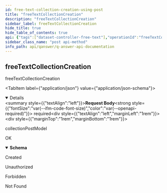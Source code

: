 ```yaml
---
id: free-text-collection-creation-using-post
title: "freeTextCollectionCreation"
description: "freeTextCollectionCreation"
sidebar_label: freeTextCollectionCreation
hide_title: true
hide_table_of_contents: true
api: {"tags":["dataset-controller-free-text"],"operationId":"freeTextCollectionCreationUsingPOST","requestBody":{"content":{"application/json":{"schema":{"type":"object","required":["indexName","username"],"properties":{"docStride":{"type":"integer","format":"int32"},"indexName":{"type":"string"},"language":{"type":"string"},"maxSeqLen":{"type":"integer","format":"int32"},"noAnsBoost":{"type":"integer","format":"int32"},"returnNoAns":{"type":"boolean"},"splitBy":{"type":"string"},"splitLength":{"type":"integer","format":"int32"},"topKReader":{"type":"integer","format":"int32"},"topKRetriever":{"type":"integer","format":"int32"},"useFallback":{"type":"boolean"},"useReader":{"type":"boolean"},"username":{"type":"string"},"weightText":{"type":"number"},"weightTitle":{"type":"number"}},"title":"CollectionPostModel"}}},"description":"collectionPostModel","required":true},"responses":{"200":{"description":"OK","content":{"*/*":{"schema":{"type":"object","properties":{"message":{"type":"string"}},"title":"GeneralResponse"}}}},"201":{"description":"Created"},"401":{"description":"Unauthorized"},"403":{"description":"Forbidden"},"404":{"description":"Not Found"}},"security":[{"JWT":[]}],"deprecated":false,"description":"freeTextCollectionCreation","method":"post","path":"/api/freeText/collection","servers":[{"url":"//qanswer-core1.univ-st-etienne.fr"}],"securitySchemes":{"JWT":{"type":"apiKey","name":"Authorization","in":"header"}},"jsonRequestBodyExample":{"docStride":0,"indexName":"string","language":"string","maxSeqLen":0,"noAnsBoost":0,"returnNoAns":true,"splitBy":"string","splitLength":0,"topKReader":0,"topKRetriever":0,"useFallback":true,"useReader":true,"username":"string","weightText":0,"weightTitle":0},"info":{"description":"APIs provided by QAnswer","version":"1.0","title":"QAnswer: Api Documentation","contact":{"name":"QAnswer","url":"www.the-qa-company.com","email":"info@qanswer.eu"}},"postman":{"name":"freeTextCollectionCreation","description":{"type":"text/plain"},"url":{"path":["api","freeText","collection"],"host":["{{baseUrl}}"],"query":[],"variable":[]},"header":[{"key":"Content-Type","value":"application/json"},{"key":"Accept","value":"*/*"}],"method":"POST","body":{"mode":"raw","raw":"\"\"","options":{"raw":{"language":"json"}}},"auth":{"type":"apikey","apikey":[{"type":"any","value":"Authorization","key":"key"},{"type":"any","value":"<API Key>","key":"value"},{"type":"any","value":"header","key":"in"}]}}}
sidebar_class_name: "post api-method"
info_path: api/qanswer/q-answer-api-documentation
---
```



## freeTextCollectionCreation



freeTextCollectionCreation

<MimeTabs><TabItem label={"application/json"} value={"application/json-schema"}><details style={{}} data-collapsed={false} open={true}><summary style={{"textAlign":"left"}}><strong>Request Body</strong><strong style={{"fontSize":"var(--ifm-code-font-size)","color":"var(--openapi-required)"}}> required</strong></summary><div style={{"textAlign":"left","marginLeft":"1rem"}}><div style={{"marginTop":"1rem","marginBottom":"1rem"}}>

collectionPostModel

</div></div><ul style={{"marginLeft":"1rem"}}><SchemaItem collapsible={false} name={"docStride"} required={false} schemaDescription={undefined} schemaName={"int32"} qualifierMessage={undefined} defaultValue={undefined}></SchemaItem><SchemaItem collapsible={false} name={"indexName"} required={true} schemaDescription={undefined} schemaName={"string"} qualifierMessage={undefined} defaultValue={undefined}></SchemaItem><SchemaItem collapsible={false} name={"language"} required={false} schemaDescription={undefined} schemaName={"string"} qualifierMessage={undefined} defaultValue={undefined}></SchemaItem><SchemaItem collapsible={false} name={"maxSeqLen"} required={false} schemaDescription={undefined} schemaName={"int32"} qualifierMessage={undefined} defaultValue={undefined}></SchemaItem><SchemaItem collapsible={false} name={"noAnsBoost"} required={false} schemaDescription={undefined} schemaName={"int32"} qualifierMessage={undefined} defaultValue={undefined}></SchemaItem><SchemaItem collapsible={false} name={"returnNoAns"} required={false} schemaDescription={undefined} schemaName={"boolean"} qualifierMessage={undefined} defaultValue={undefined}></SchemaItem><SchemaItem collapsible={false} name={"splitBy"} required={false} schemaDescription={undefined} schemaName={"string"} qualifierMessage={undefined} defaultValue={undefined}></SchemaItem><SchemaItem collapsible={false} name={"splitLength"} required={false} schemaDescription={undefined} schemaName={"int32"} qualifierMessage={undefined} defaultValue={undefined}></SchemaItem><SchemaItem collapsible={false} name={"topKReader"} required={false} schemaDescription={undefined} schemaName={"int32"} qualifierMessage={undefined} defaultValue={undefined}></SchemaItem><SchemaItem collapsible={false} name={"topKRetriever"} required={false} schemaDescription={undefined} schemaName={"int32"} qualifierMessage={undefined} defaultValue={undefined}></SchemaItem><SchemaItem collapsible={false} name={"useFallback"} required={false} schemaDescription={undefined} schemaName={"boolean"} qualifierMessage={undefined} defaultValue={undefined}></SchemaItem><SchemaItem collapsible={false} name={"useReader"} required={false} schemaDescription={undefined} schemaName={"boolean"} qualifierMessage={undefined} defaultValue={undefined}></SchemaItem><SchemaItem collapsible={false} name={"username"} required={true} schemaDescription={undefined} schemaName={"string"} qualifierMessage={undefined} defaultValue={undefined}></SchemaItem><SchemaItem collapsible={false} name={"weightText"} required={false} schemaDescription={undefined} schemaName={"number"} qualifierMessage={undefined} defaultValue={undefined}></SchemaItem><SchemaItem collapsible={false} name={"weightTitle"} required={false} schemaDescription={undefined} schemaName={"number"} qualifierMessage={undefined} defaultValue={undefined}></SchemaItem></ul></details></TabItem></MimeTabs><div><ApiTabs><TabItem label={"200"} value={"200"}><div>

OK

</div><div><MimeTabs groupId={"mime-type"}><TabItem label={"*/*"} value={"*/*"}><SchemaTabs groupId={"schema-tabs"}><TabItem label={"Schema"} value={"Schema"}><details style={{}} data-collapsed={false} open={true}><summary style={{"textAlign":"left"}}><strong>Schema</strong></summary><div style={{"textAlign":"left","marginLeft":"1rem"}}></div><ul style={{"marginLeft":"1rem"}}><SchemaItem collapsible={false} name={"message"} required={false} schemaDescription={undefined} schemaName={"string"} qualifierMessage={undefined} defaultValue={undefined}></SchemaItem></ul></details></TabItem><TabItem label={"Example (from schema)"} value={"Example (from schema)"}><ResponseSamples responseExample={"{\n  \"message\": \"string\"\n}"} language={"json"}></ResponseSamples></TabItem></SchemaTabs></TabItem></MimeTabs></div></TabItem><TabItem label={"201"} value={"201"}><div>

Created

</div><div></div></TabItem><TabItem label={"401"} value={"401"}><div>

Unauthorized

</div><div></div></TabItem><TabItem label={"403"} value={"403"}><div>

Forbidden

</div><div></div></TabItem><TabItem label={"404"} value={"404"}><div>

Not Found

</div><div></div></TabItem></ApiTabs></div>
      